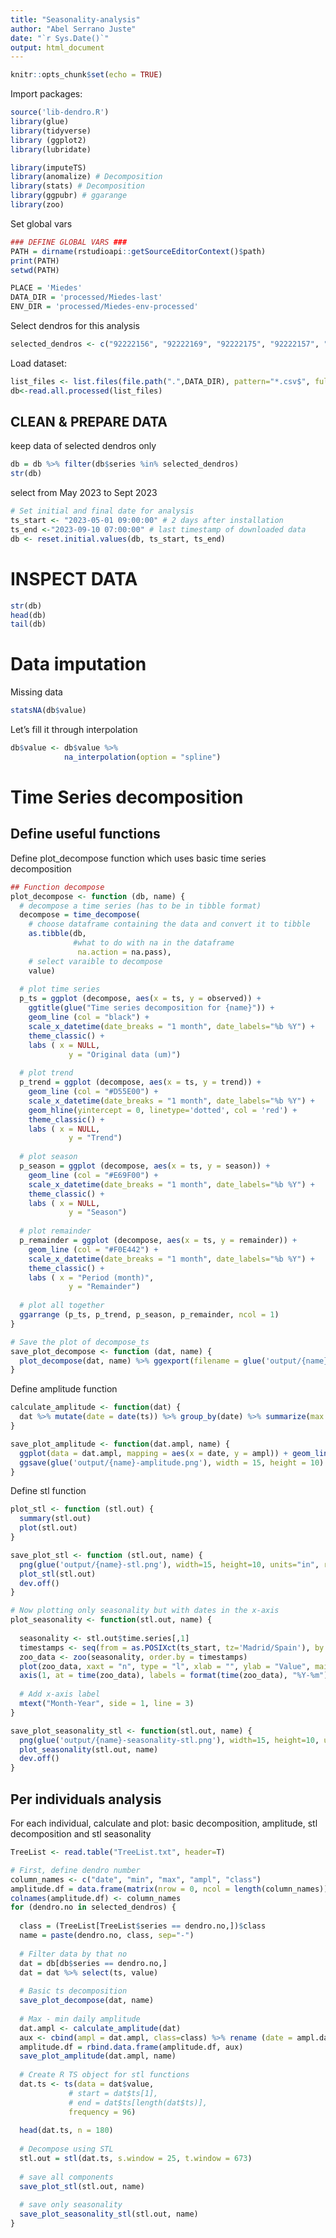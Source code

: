 ```yaml
---
title: "Seasonality-analysis"
author: "Abel Serrano Juste"
date: "`r Sys.Date()`"
output: html_document
---
```


```r
knitr::opts_chunk$set(echo = TRUE)
```

Import packages:
```r
source('lib-dendro.R')
library(glue)
library(tidyverse)
library (ggplot2)
library(lubridate)

library(imputeTS)
library(anomalize) # Decomposition
library(stats) # Decomposition
library(ggpubr) # ggarange
library(zoo)
```

Set global vars
```r
### DEFINE GLOBAL VARS ###
PATH = dirname(rstudioapi::getSourceEditorContext()$path)
print(PATH)
setwd(PATH)

PLACE = 'Miedes'
DATA_DIR = 'processed/Miedes-last'
ENV_DIR = 'processed/Miedes-env-processed'
```

Select dendros for this analysis
```r
selected_dendros <- c("92222156", "92222169", "92222175", "92222157", "92222154", "92222170", "92222173", "92222180", "92222155", "92222163", "92222171", "92222161", "92222164")
```


Load dataset:
```r
list_files <- list.files(file.path(".",DATA_DIR), pattern="*.csv$", full.names=TRUE)
db<-read.all.processed(list_files)
```

## CLEAN & PREPARE DATA ###

keep data of selected dendros only
```r
db = db %>% filter(db$series %in% selected_dendros)
str(db)
```

select from May 2023 to Sept 2023
```r
# Set initial and final date for analysis
ts_start <- "2023-05-01 09:00:00" # 2 days after installation
ts_end <-"2023-09-10 07:00:00" # last timestamp of downloaded data
db <- reset.initial.values(db, ts_start, ts_end)
```

# INSPECT DATA
```r
str(db)
head(db)
tail(db)
```

# Data imputation

Missing data
```r
statsNA(db$value)
```

Let's fill it through interpolation
```r
db$value <- db$value %>% 
            na_interpolation(option = "spline")
```

# Time Series decomposition

## Define useful functions

Define plot_decompose function which uses basic time series decomposition
```r
## Function decompose
plot_decompose <- function (db, name) {
  # decompose a time series (has to be in tibble format)
  decompose = time_decompose(
    # choose dataframe containing the data and convert it to tibble
    as.tibble(db,
              #what to do with na in the dataframe
               na.action = na.pass),
    # select varaible to decompose
    value)
  
  # plot time series
  p_ts = ggplot (decompose, aes(x = ts, y = observed)) +
    ggtitle(glue("Time series decomposition for {name}")) +
    geom_line (col = "black") +
    scale_x_datetime(date_breaks = "1 month", date_labels="%b %Y") +
    theme_classic() +
    labs ( x = NULL,
             y = "Original data (um)")
  
  # plot trend
  p_trend = ggplot (decompose, aes(x = ts, y = trend)) +
    geom_line (col = "#D55E00") + 
    scale_x_datetime(date_breaks = "1 month", date_labels="%b %Y") +
    geom_hline(yintercept = 0, linetype='dotted', col = 'red') +
    theme_classic() +
    labs ( x = NULL,
             y = "Trend")
  
  # plot season
  p_season = ggplot (decompose, aes(x = ts, y = season)) +
    geom_line (col = "#E69F00") +
    scale_x_datetime(date_breaks = "1 month", date_labels="%b %Y") +
    theme_classic() +
    labs ( x = NULL,
             y = "Season")
  
  # plot remainder
  p_remainder = ggplot (decompose, aes(x = ts, y = remainder)) +
    geom_line (col = "#F0E442") +
    scale_x_datetime(date_breaks = "1 month", date_labels="%b %Y") +
    theme_classic() +
    labs ( x = "Period (month)",
             y = "Remainder")
  
  # plot all together
  ggarrange (p_ts, p_trend, p_season, p_remainder, ncol = 1)
}

# Save the plot of decompose_ts
save_plot_decompose <- function (dat, name) {
  plot_decompose(dat, name) %>% ggexport(filename = glue('output/{name}-decomp-anomalize.png'),  width = 4500, height = 3000, res = 300)
}
```

Define amplitude function
```r
calculate_amplitude <- function(dat) {
  dat %>% mutate(date = date(ts)) %>% group_by(date) %>% summarize(max = max(value), min = min(value)) %>% mutate(ampl = max-min)
}

save_plot_amplitude <- function(dat.ampl, name) {
  ggplot(data = dat.ampl, mapping = aes(x = date, y = ampl)) + geom_line()
  ggsave(glue('output/{name}-amplitude.png'), width = 15, height = 10)
}
```

Define stl function
```r
plot_stl <- function (stl.out) {
  summary(stl.out)
  plot(stl.out)
}

save_plot_stl <- function (stl.out, name) {
  png(glue('output/{name}-stl.png'), width=15, height=10, units="in", res=300)
  plot_stl(stl.out)
  dev.off()
}

# Now plotting only seasonality but with dates in the x-axis
plot_seasonality <- function(stl.out, name) {
  
  seasonality <- stl.out$time.series[,1]
  timestamps <- seq(from = as.POSIXct(ts_start, tz='Madrid/Spain'), by = "15 min", length.out = length(dat.ts))
  zoo_data <- zoo(seasonality, order.by = timestamps)
  plot(zoo_data, xaxt = "n", type = "l", xlab = "", ylab = "Value", main = glue("Time Series by Month-Year for {name}"))
  axis(1, at = time(zoo_data), labels = format(time(zoo_data), "%Y-%m"))
  
  # Add x-axis label
  mtext("Month-Year", side = 1, line = 3)
}

save_plot_seasonality_stl <- function(stl.out, name) {
  png(glue('output/{name}-seasonality-stl.png'), width=15, height=10, units="in", res=300)
  plot_seasonality(stl.out, name)
  dev.off()
}
```

## Per individuals analysis

For each individual, calculate and plot: basic decomposition, amplitude, stl decomposition and stl seasonality

```r
TreeList <- read.table("TreeList.txt", header=T)

# First, define dendro number
column_names <- c("date", "min", "max", "ampl", "class")
amplitude.df = data.frame(matrix(nrow = 0, ncol = length(column_names)))
colnames(amplitude.df) <- column_names
for (dendro.no in selected_dendros) {
  
  class = (TreeList[TreeList$series == dendro.no,])$class
  name = paste(dendro.no, class, sep="-")
  
  # Filter data by that no
  dat = db[db$series == dendro.no,]
  dat = dat %>% select(ts, value)
  
  # Basic ts decomposition
  save_plot_decompose(dat, name)
  
  # Max - min daily amplitude
  dat.ampl <- calculate_amplitude(dat)
  aux <- cbind(ampl = dat.ampl, class=class) %>% rename (date = ampl.date, min = ampl.min, max = ampl.max, ampl = ampl.ampl)
  amplitude.df = rbind.data.frame(amplitude.df, aux)
  save_plot_amplitude(dat.ampl, name)
  
  # Create R TS object for stl functions
  dat.ts <- ts(data = dat$value,
             # start = dat$ts[1],
             # end = dat$ts[length(dat$ts)],
             frequency = 96)
  
  head(dat.ts, n = 180)
  
  # Decompose using STL
  stl.out = stl(dat.ts, s.window = 25, t.window = 673)
  
  # save all components
  save_plot_stl(stl.out, name)
  
  # save only seasonality
  save_plot_seasonality_stl(stl.out, name)
}
```
